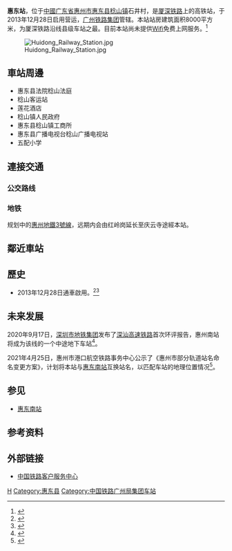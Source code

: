 {{Expand|time=2016-04-04T03:11:00+00:00}}
{{Infobox station
|name = 惠东站
|engname = Huidong Railway Station
|image = 惠东站.jpg
|caption = 惠东站
|country = {{CHN}}
|borough = [[广东省|广东省]][[惠州市|惠州市]][[惠东县|惠东县]][[稔山镇|稔山镇]]
|address = 石井村
|coordinate = {{coord|22|50|51.49|N|114|47|22.98|E|display=inline,title}}
|owned = [[中国铁路广州局集团|中国铁路广州局集团]]
|line = [[厦深铁路|厦深铁路]]（运营中）<br>[[深汕高速铁路|深汕高速铁路]]（建议中）
|platforms = 1个[[侧式站台|侧式站台]]、1个[[岛式站台|岛式站台]]
|tracks = 5
|connections = 公交车、出租车
|structure = 地面站
|hall = 地面站厅
|status = 使用中
|code = 65866
|commercial_code = KDQ
|pinyin_code = HDO
|classification = [[二等站_(中國大陸)|二等站]]
|built = {{Start date and age|2012}}
|opened = {{Start date and age|2013|12|28}}
|first = 7:40
|last = 20:57
|services = {{Adjacent stations|system1=中国高速铁路|line1=厦深|left1=惠州南|right1=鲘门}}
|route_map = {{惠州铁路车站RDT/惠东站}}
}}
'''惠东站'''，位于[[中國|中國]][[广东省|广东省]][[惠州市|惠州市]][[惠东县|惠东县]][[稔山镇|稔山镇]]石井村，是[[厦深铁路|厦深铁路]]上的高铁站，于2013年12月28日启用营运，[[广州铁路集团|广州铁路集团]]管辖。本站站房建筑面积8000平方米，为厦深铁路沿线县级车站之最。目前本站尚未提供[[Wifi|Wifi]]免费上网服务。<ref>{{Cite web |url=http://news.ifeng.com/gundong/detail_2013_12/27/32512381_0.shtml |title=惠东站：客货两用 暂无WIFI |access-date=2016-04-04 |archive-date=2017-01-15 |archive-url=https://web.archive.org/web/20170115033503/http://news.ifeng.com/gundong/detail_2013_12/27/32512381_0.shtml |dead-url=no }}</ref>

[[File:Huidong_Railway_Station.jpg|thumb]]

==車站周邊==
* 惠东县法院稔山法庭
* 稔山客运站
* 莲花酒店
* 稔山镇人民政府
* 惠东县稔山镇工商所
* 惠东县广播电视台稔山广播电视站
* 五配小学

==連接交通==
===公交路线===
{{惠州公交路线|station=惠东站|惠东H1|惠东H2|惠东H3}}

===地铁===
规划中的[[惠州地鐵3號線|惠州地鐵3號線]]，远期内会由红岭岗延长至庆云寺途經本站。

== 鄰近車站 ==
{{start rail box|[[中国高速铁路|中国高速铁路]]}}
{{s-inop|[[鲘门站|鲘门]]|往 [[厦门北站|厦门北]]}}
{{s-line|[[厦深铁路|厦深铁路]]}}
{{s-inop|[[惠州南站|惠州南]]|往 [[深圳北站|深圳北]]/[[香港西九龍站|香港]]}}
{{s-end}}

==歷史==
* 2013年12月28日通車啟用。<ref>{{Cite web |url=http://news.ifeng.com/gundong/detail_2013_12/24/32413759_0.shtml |title=惠东将告别无铁路历史 |access-date=2016-04-04 |archive-date=2019-06-29 |archive-url=https://web.archive.org/web/20190629210713/http://news.ifeng.com/gundong/detail_2013_12/24/32413759_0.shtml |dead-url=no }}</ref><ref>{{Cite web |url=http://e.hznews.com/paper/hzrb/20131014/A4/7/ |title=厦深铁路惠东站年底通车 |access-date=2016-04-04 |archive-url=https://web.archive.org/web/20160414164250/http://e.hznews.com/paper/hzrb/20131014/A4/7/ |archive-date=2016-04-14 |dead-url=yes }}</ref>

== 未来发展 ==
{{惠州未来建设}}
2020年9月17日，[[深圳市地铁集团|深圳市地铁集团]]发布了[[深汕高速铁路|深汕高速铁路]]首次环评报告，惠州南站将成为该线的一个中途地下车站<ref>{{Cite news|author=冯丽均|title=深汕高铁惠州设两站|url=http://e.hznews.com/hzrb/pc/content/202009/19/content_951443.html|date=2020-09-19|newspaper=《[[惠州日报|惠州日报]]》|pages=1|access-date=2020-09-19|archive-date=2021-09-06|archive-url=https://web.archive.org/web/20210906125219/http://e.hznews.com/hzrb/pc/content/202009/19/content_951443.html}}</ref>。

2021年4月25日，惠州市港口航空铁路事务中心公示了《惠州市部分轨道站名命名变更方案》，计划将本站与[[惠东南站|惠东南站]]互换站名，以匹配车站的地理位置情况<ref>{{Cite news|author=戴建|title=厦深高铁惠州南站拟更名惠阳站|url=http://e.hznews.com/hzrb/pc/content/202104/27/content_966026.html|date=2021-04-27|newspaper=《[[惠州日报|惠州日报]]》|pages=4|access-date=2021-04-27|archive-date=2021-04-29|archive-url=https://web.archive.org/web/20210429044931/http://e.hznews.com/hzrb/pc/content/202104/27/content_966026.html|dead-url=no}}</ref>。

== 参见 ==
*[[惠东南站|惠东南站]]

==参考资料==
{{Reflist}}

==外部链接==
{{Commons category|Huidong Railway Station}}
*[http://www.12306.cn/mormhweb/ 中国铁路客户服务中心] {{Wayback|url=http://www.12306.cn/mormhweb/|date=20180205163941}}

{{厦深铁路}}
{{深汕高速铁路}}

[[Category:惠东县铁路车站|H]]
[[Category:惠东县|Category:惠东县]]
[[Category:中国铁路广州局集团车站|Category:中国铁路广州局集团车站]]
